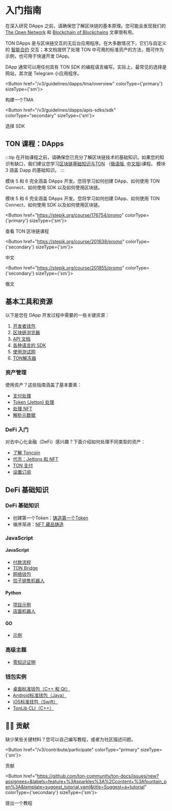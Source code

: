 
# 入门指南

在深入研究 DApps 之前，请确保您了解区块链的基本原理。您可能会发现我们的 [The Open Network](/v3/concepts/dive-into-ton/introduction) 和 [Blockchain of Blockchains](/v3/concepts/dive-into-ton/ton-blockchain/blockchain-of-blockchains) 文章很有用。

TON DApps 是与区块链交互的无后台应用程序。在大多数情况下，它们与自定义的 [智能合约](/v3/documentation/smart-contracts/overview) 交互；本文档提供了处理 TON 中可用的标准资产的方法，既可作为示例，也可用于快速开发 DApp。

DApp 通常可以用任何具有 TON SDK 的编程语言编写。实际上，最常见的选择是网站，其次是 Telegram 小应用程序。

<Button href="/v3/guidelines/dapps/tma/overview" colorType={'primary'} sizeType={'sm'}>

构建一个TMA

</Button>

<Button href="/v3/guidelines/dapps/apis-sdks/sdk" colorType="secondary" sizeType={'sm'}>

选择 SDK

</Button>

## TON 课程：DApps

:::tip
在开始课程之前，请确保您已充分了解区块链技术的基础知识。如果您的知识有缺口，我们建议您学习[区块链基础知识与TON](https://stepik.org/course/201294/promo) （[俄语版](https://stepik.org/course/202221/), [中文版](https://stepik.org/course/200976/))课程。
模块 3 涵盖 Dapp 的基础知识。
:::

模块 5 和 6 完全涵盖 DApps 开发。您将学习如何创建 DApp、如何使用 TON Connect、如何使用 SDK 以及如何使用区块链。

模块 5 和 6 完全涵盖 DApps 开发。您将学习如何创建 DApp、如何使用 TON Connect、如何使用 SDK 以及如何使用区块链。

<Button href="https://stepik.org/course/176754/promo"
        colorType={'primary'} sizeType={'sm'}>

查看 TON 区块链课程

</Button>

<Button href="https://stepik.org/course/201638/promo"
        colorType={'secondary'} sizeType={'sm'}>

中文

</Button>

<Button href="https://stepik.org/course/201855/promo"
        colorType={'secondary'} sizeType={'sm'}>

俄文

</Button>

## 基本工具和资源

以下是您在 DApp 开发过程中需要的一些关键资源：

1. [开发者钱包](/v3/concepts/dive-into-ton/ton-ecosystem/wallet-apps)
2. [区块链浏览器](/v3/concepts/dive-into-ton/ton-ecosystem/explorers-in-ton)
3. [API 文档](/v3/guidelines/dapps/apis-sdks/api-types)
4. [各种语言的 SDK](/v3/guidelines/dapps/apis-sdks/sdk)
5. [使用测试网](/v3/documentation/smart-contracts/getting-started/testnet)
6. [TON解冻器](https://unfreezer.ton.org/)

### 资产管理

使用资产？这些指南涵盖了基本要素：

- [支付处理](/v3/指南/应用程序/资产处理/支付处理)
- [Token (Jetton) 处理](/v3/guidelines/dapps/asset-processing/jettons)
- [处理 NFT](/v3/guidelines/dapps/asset-processing/nft-processing/nfts)
- [解析元数据](/v3/guidelines/dapps/asset-processing/nft-processing/metadata-parsing)

### DeFi 入门

对去中心化金融（DeFi）感兴趣？下面介绍如何处理不同类型的资产：

- [了解 Toncoin](/v3/documentation/dapps/defi/coins)
- [代币：Jettons 和 NFT](/v3/documentation/dapps/defi/tokens)
- [ TON 支付](/v3/documentation/dapps/defi/ton-payments)
- [设置订阅](/v3/documentation/dapps/defi/subscriptions)

## DeFi 基础知识

### DeFi 基础知识

- 创建第一个Token：[铸造第一个Token](/v3/guidelines/dapps/tutorials/mint-your-first-token)
- 循序渐进：[NFT 藏品铸造](/v3/guidelines/dapps/tutorials/nft-minting-guide)

### JavaScript

#### JavaScript

- [付款流程](https://github.com/toncenter/examples)
- [TON Bridge](https://github.com/ton-blockchain/bridge)
- [网络钱包](https://github.com/toncenter/ton-wallet)
- [饺子销售机器人](/v3/guidelines/dapps/tutorials/telegram-bot-examples/accept-payments-in-a-telegram-bot-js)

#### Python

- [项目示例](https://github.com/psylopunk/pytonlib/tree/main/examples)
- [店面机器人](/v3/guidelines/dapps/tutorials/telegram-bot-examples/accept-payments-in-a-telegram-bot)

#### GO

- [示例](https://github.com/xssnick/tonutils-go/tree/master/example)

### 高级主题

- [零知识证明](/v3/guidelines/dapps/tutorials/zero-knowledge-proofs)

### 钱包实例

- [桌面标准钱包（C++ 和 Qt）](https://github.com/ton-blockchain/wallet-desktop)
- [Android标准钱包（Java）](https://github.com/ton-blockchain/wallet-android)
- [iOS标准钱包（Swift）](https://github.com/ton-blockchain/wallet-ios)
- [TonLib CLI（C++）](https://github.com/ton-blockchain/ton/blob/master/tonlib/tonlib/tonlib-cli.cpp)

## 👨‍💻 贡献

缺少某些关键材料？您可以自己编写教程，或者为社区描述问题。

<Button href="/v3/contribute/participate" colorType="primary" sizeType={'sm'}>

贡献

</Button>

<Button href="https://github.com/ton-community/ton-docs/issues/new?assignees=&labels=feature+%3Asparkles%3A%2Ccontent+%3Afountain_pen%3A&template=suggest_tutorial.yaml&title=Suggest+a+tutorial" colorType={'secondary'} sizeType={'sm'}>

提出一个教程

</Button>
